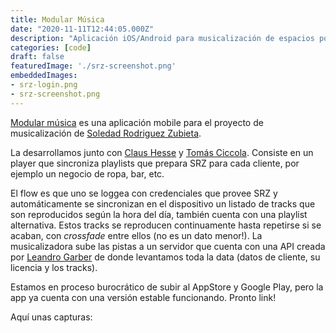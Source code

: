 ```yaml
---
title: Modular Música
date: "2020-11-11T12:44:05.000Z"
description: "Aplicación iOS/Android para musicalización de espacios por Soledad Rodriguez Zubieta."
categories: [code]
draft: false
featuredImage: './srz-screenshot.png'
embeddedImages:
- srz-login.png
- srz-screenshot.png
---
```



[Modular música](http://modularmusica.com/) es una aplicación mobile para el proyecto de musicalización de [Soledad Rodriguez Zubieta](https://www.instagram.com/_srz).

La desarrollamos junto con [Claus Hesse](https://github.com/claushesse) y [Tomás Ciccola](https://gitlab.com/tomasciccola). Consiste en un player que sincroniza playlists que prepara SRZ para cada cliente, por ejemplo un negocio de ropa, bar, etc.

El flow es que uno se loggea con credenciales que provee SRZ y automáticamente se sincronizan en el dispositivo un listado de tracks que son reproducidos según la hora del día, también cuenta con una playlist alternativa. Estos tracks se reproducen continuamente hasta repetirse si se acaban, con _crossfade_ entre ellos (no es un dato menor!). La musicalizadora sube las pistas a un servidor que cuenta con una API creada por [Leandro Garber](https://gitlab.com/macramole) de donde levantamos toda la data (datos de cliente, su licencia y los tracks).

Estamos en proceso burocrático de subir al AppStore y Google Play, pero la app ya cuenta con una versión estable funcionando. Pronto link!

Aquí unas capturas:

<div className="md:flex flex-row" >
    <GatsbyImage image={getImage(props.embeddedImages.image1)} alt="Modular Login Screenshot" className="w-full mr-5 mb-2" />
    <GatsbyImage image={getImage(props.embeddedImages.image2)} alt="Modular Login Screenshot 2" className="w-full mb-2" />
</div>
